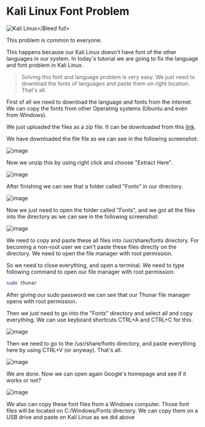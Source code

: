
# Kali Linux Font Problem

<Bleed full>![Kali Linux](https://ltp-medias.s3.eu-west-3.amazonaws.com/wp-content/uploads/2022/08/09192602/kali-linux-2022-2.jpg)</Bleed full>

<Callout emoji="⚠️">This problem is common to everyone.</Callout>

This happens because our Kali Linux doesn't have font of the other languages in our system. In today's tutorial we are going to fix the language and font problem in Kali Linux.

> Solving this font and language problem is very easy. We just need to download the fonts of languages and paste them on right location. That's all.

First of all we need to download the language and fonts from the internet. We can copy the fonts from other Operating systems (Ubuntu and even from Windows).

We just uploaded the files as a zip file. It can be downloaded from this [link](https://github.com/MohammadTaseenKhan/kali-solve/releases/download/font-problem/KaliLinuxin-Fonts.zip).

We have downloaded the file file as we can see in the following screenshot:

![image](https://user-images.githubusercontent.com/85288261/204045099-117dce28-bcd9-49fc-8145-1695556ad086.png)

Now we unzip this by using right click and choose "Extract Here".

![image](https://user-images.githubusercontent.com/85288261/204045117-0e30984d-23a2-446a-9c11-c8a2f35c695c.png)

After finishing we can see that a folder called "Fonts" in our directory.

![image](https://user-images.githubusercontent.com/85288261/204045158-297051f6-5d7c-4608-859a-8d10112e1dff.png)

Now we just need to open the folder called "Fonts", and we got all the files into the directory as we can see in the following screenshot:

![image](https://user-images.githubusercontent.com/85288261/204045217-4463d6a0-4e77-4264-845c-79323c8fbb39.png)

We need to copy and paste these all files into /usr/share/fonts directory. For becoming a non-root user we can't paste these files directly on the directory. We need to open the file manager with root permission.

So we need to close everything, and open a terminal. We need to type following command to open our file manager with root permission:

```bash
sudo thunar
```

After giving our sudo password we can see that our Thunar file manager opens with root permission.

Then we just need to go into the "Fonts" directory and select all and copy everything. We can use keyboard shortcuts CTRL+A and CTRL+C for this. 

![image](https://user-images.githubusercontent.com/85288261/204045302-cb3a1d43-2d53-406a-a4bc-e7479640416b.png)

Then we need to go to the /usr/share/fonts directory, and paste everything here by using CTRL+V (or anyway). That's all.

![image](https://user-images.githubusercontent.com/85288261/204045329-772c356b-0d3c-43f3-a3bf-327e97fbd492.png)

We are done. Now we can open again Google's homepage and see if it works or not?

![image](https://user-images.githubusercontent.com/85288261/204045358-4f15a2e3-159a-4fbf-8b57-e26227e139b7.png)

We also can copy these font files from a Windows computer. Those font files will be located on C:/Windows/Fonts directory. We can copy them on a USB drive and paste on Kali Linux as we did above






